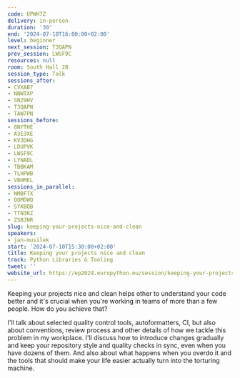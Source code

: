 ```yaml
---
code: UPWH7Z
delivery: in-person
duration: '30'
end: '2024-07-10T16:00:00+02:00'
level: beginner
next_session: T3QAPN
prev_session: LWSF9C
resources: null
room: South Hall 2B
session_type: Talk
sessions_after:
- CVXAB7
- NNWTXP
- SNZ9HV
- T3QAPN
- TAW7PN
sessions_before:
- 8NYTHE
- A3E3XE
- KV3DHG
- LDUPVK
- LWSF9C
- LYNADL
- TBBKAM
- TLHPWB
- VBHMEL
sessions_in_parallel:
- NMBFTX
- QQMDWQ
- SYKBQB
- TTN3RZ
- ZSBJNR
slug: keeping-your-projects-nice-and-clean
speakers:
- jan-musilek
start: '2024-07-10T15:30:00+02:00'
title: Keeping your projects nice and clean
track: Python Libraries & Tooling
tweet: ''
website_url: https://ep2024.europython.eu/session/keeping-your-projects-nice-and-clean
---
```


Keeping your projects nice and clean helps other to understand your code better and it's crucial when you're working in teams of more than a few people. How do you achieve that?

I'll talk about selected quality control tools, autoformatters, CI, but also about conventions, review process and other details of how we tackle this problem in my workplace. I'll discuss how to introduce changes gradually and keep your repository style and quality checks in sync, even when you have dozens of them. And also about what happens when you overdo it and the tools that should make your life easier actually turn into the torturing machine.
